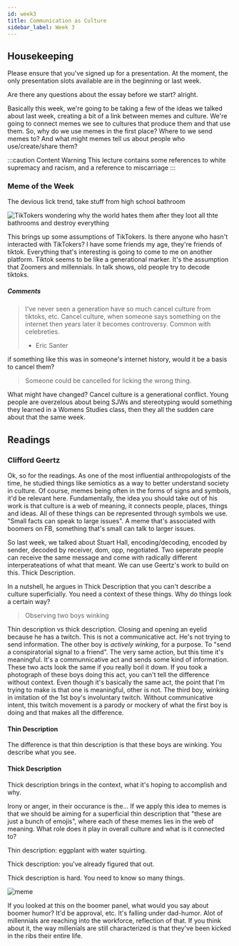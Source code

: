 ```yaml
---
id: week3
title: Communication as Culture
sidebar_label: Week 3
---
```


## Housekeeping

Please ensure that you've signed up for a presentation. At the moment, the only presentation slots available are in the beginning or last week.

Are there any questions about the essay before we start? alright.

Basically this week, we're going to be taking a few of the ideas we talked about last week, creating a bit of a link between memes and culture. We're going to connect memes we see to cultures that produce them and that use them. So, why do we use memes in the first place? Where to we send memes to? And what might memes tell us about people who use/create/share them?

:::caution Content Warning
This lecture contains some references to white supremacy and racism, and a reference to miscarriage
:::

### Meme of the Week

The devious lick trend, take stuff from high school bathroom

![TikTokers wondering why the world hates them after they loot all thte bathrooms and destroy everything](https://ahseeit.com//king-include/uploads/2021/09/uqxbq0cfubp71-1788537605.jpg)

This brings up some assumptions of TikTokers. Is there anyone who hasn't interacted with TikTokers? I have some friends my age, they're friends of tiktok. Everything that's interesting is going to come to me on another platform. Tiktok seems to be like a generational marker. It's the assumption that Zoomers and millennials. In talk shows, old people try to decode tiktoks.

##### Comments

> I've never seen a generation have so much cancel culture from tiktoks, etc.
> Cancel culture, when someone says something on the internet then years later it becomes controversy. Common with celebreties.
>
> - Eric Santer

if something like this was in someone's internet history, would it be a basis to cancel them?

> Someone could be cancelled for licking the wrong thing.

What might have changed? Cancel culture is a generational conflict. Young people are overzelous about being SJWs and stereotyping would something they learned in a Womens Studies class, then they all the sudden care about that the same week.

## Readings

### Clifford Geertz

Ok, so for the readings. As one of the most influential anthropologists of the time, he studied things like semiotics as a way to better understand society in culture. Of course, memes being often in the forms of signs and symbols, it'd be relevant here. Fundamentally, the idea you should take out of his work is that culture is a web of meaning, it connects people, places, things and ideas. All of these things can be represented through symbols we use. "Small facts can speak to large issues". A meme that's associated with boomers on FB, something that's small can talk to larger issues.

So last week, we talked about Stuart Hall, encoding/decoding, encoded by sender, decoded by receiver, dom, opp, negotiated. Two seperate people can receive the same message and come with radically different interperateations of what that meant. We can use Geertz's work to build on this. Thick Description.

In a nutshell, he argues in Thick Description that you can't describe a culture superficially. You need a context of these things. Why do things look a certain way?

> Observing two boys winking

Thin description vs thick description. Closing and opening an eyelid because he has a twitch. This is not a communicative act. He's not trying to send information. The other boy is _actively winking_, for a purpose. To "send a conspiratorial signal to a friend". The very same action, but this time it's meaningful. It's a communnicative act and sends some kind of information. These two acts look the same if you really boil it down. If you took a photograph of these boys doing this act, you can't tell the difference without context. Even though it's basically the same act, the point that I'm trying to make is that one is meaningful, other is not. The third boy, winking in imitation of the 1st boy's involuntary twitch. Without communicative intent, this twitch movement is a parody or mockery of what the first boy is doing and that makes all the difference.

#### Thin Description

The difference is that thin description is that these boys are winking. You describe what you see.

#### Thick Description

Thick description brings in the context, what it's hoping to accomplish and why.

Irony or anger, in their occurance is the... If we apply this idea to memes is that we should be aiming for a superficial thin description that "these are just a bunch of emojis", where each of these memes lies in the web of meaning. What role does it play in overall culture and what is it connected to?

Thin description: eggplant with water squirting.

Thick description: you've already figured that out.

Thick description is hard. You need to know so many things.

![meme](https://i.redd.it/1qpfjw118qm51.jpg)

If you looked at this on the boomer panel, what would you say about boomer humor? It'd be approval, etc. It's falling under dad-humor. Alot of millennials are reaching into the workforce, reflection of that. If you think about it, the way millenials are still characterized is that they've been kicked in the ribs their entire life.
